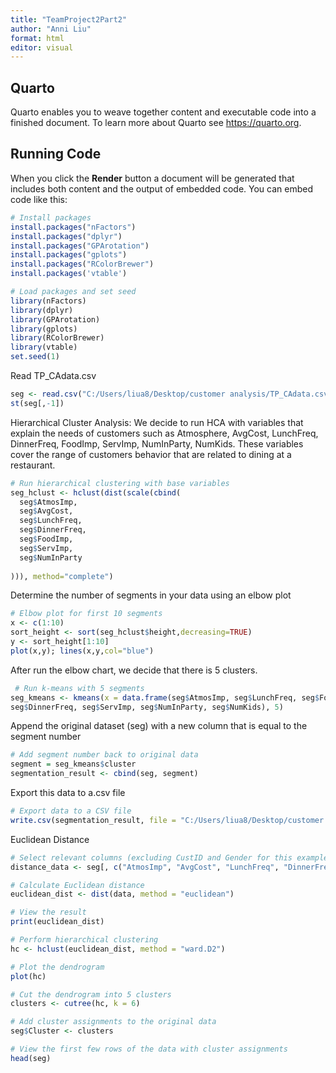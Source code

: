 ---
title: "TeamProject2Part2"
author: "Anni Liu"
format: html
editor: visual
---

## Quarto

Quarto enables you to weave together content and executable code into a finished document. To learn more about Quarto see <https://quarto.org>.

## Running Code

When you click the **Render** button a document will be generated that includes both content and the output of embedded code. You can embed code like this:

```{r}
# Install packages
install.packages("nFactors")
install.packages("dplyr")
install.packages("GPArotation")
install.packages("gplots")
install.packages("RColorBrewer")
install.packages('vtable')

# Load packages and set seed
library(nFactors)
library(dplyr)
library(GPArotation)
library(gplots)
library(RColorBrewer)
library(vtable)
set.seed(1)
```

Read TP_CAdata.csv

```{r}
seg <- read.csv("C:/Users/liua8/Desktop/customer analysis/TP_CAdata.csv", header=TRUE)
st(seg[,-1])
```

Hierarchical Cluster Analysis: We decide to run HCA with variables that explain the needs of customers such as Atmosphere, AvgCost, LunchFreq, DinnerFreq, FoodImp, ServImp, NumInParty, NumKids. These variables cover the range of customers behavior that are related to dining at a restaurant.

```{r}
# Run hierarchical clustering with base variables
seg_hclust <- hclust(dist(scale(cbind(
  seg$AtmosImp, 
  seg$AvgCost, 
  seg$LunchFreq, 
  seg$DinnerFreq, 
  seg$FoodImp, 
  seg$ServImp, 
  seg$NumInParty
  
))), method="complete")
```

Determine the number of segments in your data using an elbow plot

```{r}
# Elbow plot for first 10 segments
x <- c(1:10)
sort_height <- sort(seg_hclust$height,decreasing=TRUE)
y <- sort_height[1:10]
plot(x,y); lines(x,y,col="blue")
```

After run the elbow chart, we decide that there is 5 clusters.

```{r}
 # Run k-means with 5 segments
seg_kmeans <- kmeans(x = data.frame(seg$AtmosImp, seg$LunchFreq, seg$FoodImp, seg$AvgCost,
seg$DinnerFreq, seg$ServImp, seg$NumInParty, seg$NumKids), 5)
```

Append the original dataset (seg) with a new column that is equal to the segment number

```{r}
# Add segment number back to original data
segment = seg_kmeans$cluster
segmentation_result <- cbind(seg, segment)
```

Export this data to a.csv file

```{r}
# Export data to a CSV file
write.csv(segmentation_result, file = "C:/Users/liua8/Desktop/customer analysis/evaluation_result.csv", row.names =FALSE) ## Name file evaluation_result.csv
```

Euclidean Distance

```{r}
# Select relevant columns (excluding CustID and Gender for this example)
distance_data <- seg[, c("AtmosImp", "AvgCost", "LunchFreq", "DinnerFreq", "FoodImp", "ServImp", "NumInParty")]

# Calculate Euclidean distance
euclidean_dist <- dist(data, method = "euclidean")

# View the result
print(euclidean_dist)
```

```{r}
# Perform hierarchical clustering
hc <- hclust(euclidean_dist, method = "ward.D2")

# Plot the dendrogram
plot(hc)

# Cut the dendrogram into 5 clusters
clusters <- cutree(hc, k = 6)

# Add cluster assignments to the original data
seg$Cluster <- clusters

# View the first few rows of the data with cluster assignments
head(seg)
```
